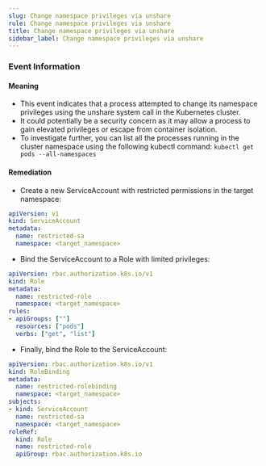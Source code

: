 ```yaml
--- 
slug: Change namespace privileges via unshare
rule: Change namespace privileges via unshare
title: Change namespace privileges via unshare
sidebar_label: Change namespace privileges via unshare
---
```



### Event Information

#### Meaning

- This event indicates that a process attempted to change its namespace privileges using the unshare system call in the Kubernetes cluster.
- It could potentially be a security concern as it may allow a process to gain elevated privileges or escape from container isolation.
- To investigate further, you can list all the processes running in the cluster namespace using the following kubectl command: 
  ```kubectl get pods --all-namespaces```

#### Remediation

- Create a new ServiceAccount with restricted permissions in the target namespace:
```yaml
apiVersion: v1
kind: ServiceAccount
metadata:
  name: restricted-sa
  namespace: <target_namespace>
```

- Bind the ServiceAccount to a Role with limited privileges:
```yaml
apiVersion: rbac.authorization.k8s.io/v1
kind: Role
metadata:
  name: restricted-role
  namespace: <target_namespace>
rules:
- apiGroups: [""]
  resources: ["pods"]
  verbs: ["get", "list"]
```

- Finally, bind the Role to the ServiceAccount:
```yaml
apiVersion: rbac.authorization.k8s.io/v1
kind: RoleBinding
metadata:
  name: restricted-rolebinding
  namespace: <target_namespace>
subjects:
- kind: ServiceAccount
  name: restricted-sa
  namespace: <target_namespace>
roleRef:
  kind: Role
  name: restricted-role
  apiGroup: rbac.authorization.k8s.io
```

